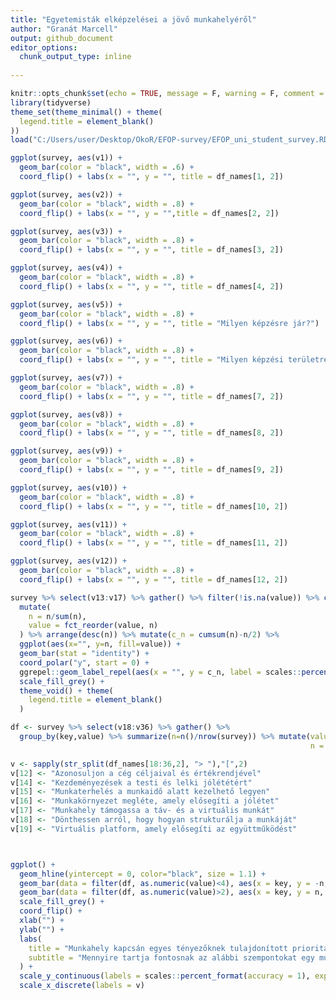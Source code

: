 ```yaml
---
title: "Egyetemisták elképzelései a jövő munkahelyéről"
author: "Granát Marcell"
output: github_document
editor_options: 
  chunk_output_type: inline
  
---
```


```r
knitr::opts_chunk$set(echo = TRUE, message = F, warning = F, comment = "", fig.align = "center", fig.width = 9, fig.height = 6)
library(tidyverse)
theme_set(theme_minimal() + theme(
  legend.title = element_blank()
))
load("C:/Users/user/Desktop/OkoR/EFOP-survey/EFOP_uni_student_survey.RData")
```

```r
ggplot(survey, aes(v1)) + 
  geom_bar(color = "black", width = .6) + 
  coord_flip() + labs(x = "", y = "", title = df_names[1, 2])
```

```r
ggplot(survey, aes(v2)) + 
  geom_bar(color = "black", width = .8) + 
  coord_flip() + labs(x = "", y = "",title = df_names[2, 2])
```

```r
ggplot(survey, aes(v3)) + 
  geom_bar(color = "black", width = .8) + 
  coord_flip() + labs(x = "", y = "", title = df_names[3, 2])
```

```r
ggplot(survey, aes(v4)) + 
  geom_bar(color = "black", width = .8) + 
  coord_flip() + labs(x = "", y = "", title = df_names[4, 2])
```

```r
ggplot(survey, aes(v5)) + 
  geom_bar(color = "black", width = .8) + 
  coord_flip() + labs(x = "", y = "", title = "Milyen képzésre jár?")
```

```r
ggplot(survey, aes(v6)) + 
  geom_bar(color = "black", width = .8) + 
  coord_flip() + labs(x = "", y = "", title = "Milyen képzési területre jár?")
```

```r
ggplot(survey, aes(v7)) + 
  geom_bar(color = "black", width = .8) + 
  coord_flip() + labs(x = "", y = "", title = df_names[7, 2])
```

```r
ggplot(survey, aes(v8)) + 
  geom_bar(color = "black", width = .8) + 
  coord_flip() + labs(x = "", y = "", title = df_names[8, 2])
```

```r
ggplot(survey, aes(v9)) + 
  geom_bar(color = "black", width = .8) + 
  coord_flip() + labs(x = "", y = "", title = df_names[9, 2])
```

```r
ggplot(survey, aes(v10)) + 
  geom_bar(color = "black", width = .8) + 
  coord_flip() + labs(x = "", y = "", title = df_names[10, 2])
```

```r
ggplot(survey, aes(v11)) + 
  geom_bar(color = "black", width = .8) + 
  coord_flip() + labs(x = "", y = "", title = df_names[11, 2])
```

```r
ggplot(survey, aes(v12)) + 
  geom_bar(color = "black", width = .8) + 
  coord_flip() + labs(x = "", y = "", title = df_names[12, 2])
```

```r
survey %>% select(v13:v17) %>% gather() %>% filter(!is.na(value)) %>% count(value) %>%
  mutate(
    n = n/sum(n),
    value = fct_reorder(value, n)                                                               
  ) %>% arrange(desc(n)) %>% mutate(c_n = cumsum(n)-n/2) %>% 
  ggplot(aes(x="", y=n, fill=value)) + 
  geom_bar(stat = "identity") +
  coord_polar("y", start = 0) + 
  ggrepel::geom_label_repel(aes(x = "", y = c_n, label = scales::percent(n, accuracy = .01)), fill = "white", size = 5, show.legend = F, nudge_x = 1) +
  scale_fill_grey() +
  theme_void() + theme(
    legend.title = element_blank()
  )
```

```r
df <- survey %>% select(v18:v36) %>% gather() %>% 
  group_by(key,value) %>% summarize(n=n()/nrow(survey)) %>% mutate(value = factor(value),
                                                                   n = ifelse(value == 3, n/2, n))

v <- sapply(str_split(df_names[18:36,2], "> "),"[",2)
v[12] <- "Azonosuljon a cég céljaival és értékrendjével"
v[14] <- "Kezdeményezések a testi és lelki jólététért"
v[15] <- "Munkaterhelés a munkaidő alatt kezelhető legyen"
v[16] <- "Munkakörnyezet megléte, amely elősegíti a jólétet"
v[17] <- "Munkahely támogassa a táv- és a virtuális munkát"
v[18] <- "Dönthessen arról, hogy hogyan strukturálja a munkáját"
v[19] <- "Virtuális platform, amely elősegíti az együttműködést"



ggplot() +
  geom_hline(yintercept = 0, color="black", size = 1.1) +
  geom_bar(data = filter(df, as.numeric(value)<4), aes(x = key, y = -n, fill = factor(value)) , position = "stack", stat = "identity", color = "black") +
  geom_bar(data = filter(df, as.numeric(value)>2), aes(x = key, y = n, fill = factor(value)) , position = position_stack(reverse = TRUE), stat = "identity", color = "black") +
  scale_fill_grey() + 
  coord_flip() +
  xlab("") +
  ylab("") +
  labs(
    title = "Munkahely kapcsán egyes tényezőknek tulajdonított prioritások",
    subtitle = "Mennyire tartja fontosnak az alábbi szempontokat egy munkahely kapcsán? (1-5)"
  ) +
  scale_y_continuous(labels = scales::percent_format(accuracy = 1), expand = c(0, 0), breaks = seq(-1, 1, 0.25), limits = c(-1, 1)) +
  scale_x_discrete(labels = v)
```
```r

```




